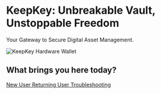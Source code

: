 
# KeepKey: Unbreakable Vault, Unstoppable Freedom
Your Gateway to Secure Digital Asset Management.

<div style={{ display: 'flex', justifyContent: 'center', marginBottom: '2rem' }}>
    <Image
        src="/Art/KeepKey_art.jpeg"
        alt="KeepKey Hardware Wallet"
        width={400}
        height={300}
    />
</div>

<div style={{ display: 'flex', flexDirection: 'column', alignItems: 'center', margin: '2em 0' }}>
  <h2 style={{ textAlign: 'center', marginBottom: '1.5em' }}>What brings you here today?</h2>
  <div style={{ display: 'flex', gap: '2em', flexWrap: 'wrap', justifyContent: 'center', marginBottom: '2em' }}>
    <a href="../setup/desktop-install.mdx" style={{ background: '#2563eb', color: '#fff', padding: '1.2em 2.2em', borderRadius: '0.75em', fontSize: '1.2em', fontWeight: 'bold', textDecoration: 'none', boxShadow: '0 2px 8px #0002', transition: 'background 0.2s', minWidth: '220px', textAlign: 'center' }}>
      New User
    </a>
    <a href="../setup/firmware-update.mdx" style={{ background: '#059669', color: '#fff', padding: '1.2em 2.2em', borderRadius: '0.75em', fontSize: '1.2em', fontWeight: 'bold', textDecoration: 'none', boxShadow: '0 2px 8px #0002', transition: 'background 0.2s', minWidth: '220px', textAlign: 'center' }}>
      Returning User
    </a>
    <a href="../support/bootloader-firmware-loop.mdx" style={{ background: '#f59e42', color: '#fff', padding: '1.2em 2.2em', borderRadius: '0.75em', fontSize: '1.2em', fontWeight: 'bold', textDecoration: 'none', boxShadow: '0 2px 8px #0002', transition: 'background 0.2s', minWidth: '220px', textAlign: 'center' }}>
      Troubleshooting
    </a>
  </div>
</div>